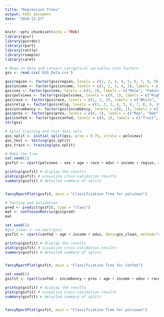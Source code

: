 ```yaml
---
title: "Regression Trees"
output: html_document
date: "2024-11-27"
---
```


```r
knitr::opts_chunk$set(echo = TRUE)
library(gssr)
library(gssrdoc)
library(rpart)
library(rattle)
library(rsample)
library(caret)
```

```r
# Read in data and convert catrgorical variables into factors
gss <- read.csv('GSS_Data.csv')

gss$region <- factor(gss$region, levels = c(1, 2, 3, 4, 5, 6, 7, 8, 9), labels = c("new england", "middle atlantic", "east north central", "west north central", "south atlantic", "east south atlantic", "west south central", "mountain", "pacific"))
gss$income <- factor(gss$income, levels = c(1, 2, 3, 4, 5), labels = c("Low", "Lower Middle", "Middle", "Upper Middle", "High"))
gss$sex <- factor(gss$sex, levels = c(1, 2), labels = c("Male", "Female"))
gss$polviews <- factor(gss$polviews, levels = c(0, 1), labels = c("Right", "Left"))
gss$race <- factor(gss$race, levels = c(1, 2, 3), labels = c("White", "Black", "Other"))
gss$relig <- factor(gss$relig, levels = c(1, 2, 3, 4, 5, 6, 7, 8, 9, 10, 11, 12, 13), labels = c("Prot", "Cath", "Jew", "None", "Other", "Budd", "Hind", "East", "Islam", "Orth", "Christ","Nativ", "Nonden"))
gss$incumbency <- factor(gss$incumbency, levels = c(0, 1), labels = c("Rep", "Dem"))
gss$pres <- factor(gss$pres, levels = c(0, 1), labels = c("Rep", "Dem"))
gss$confed <- factor(gss$confed, levels = c(0, 1), labels = c("Trust", "No Trust"))
str(gss)
```

```r
# Split training and test data sets
gss_split <- initial_split(gss, prop = 0.75, strata = polviews)
gss_test <- testing(gss_split)
gss_train <- training(gss_split)
```

```r
# Make the tree
set.seed(1)
gssfit <- rpart(polviews ~ sex + age + race + educ + income + region, data=gss_train, method="class")

printcp(gssfit) # display the results
plotcp(gssfit) # visualize cross-validation results
summary(gssfit) # detailed summary of splits


fancyRpartPlot(gssfit, main = "Classification Tree for polviews")
```

```r
# Testing and Validation
pred <- predict(gssfit, type = "class")
mat <- confusionMatrix(gss$pred)
mat
```


```r
set.seed(1)
#gss_clean <- na.omit(gss)
gssfit <- rpart(confed ~ age + income + educ, data=gss_clean, method="class")

printcp(gssfit) # display the results
plotcp(gssfit) # visualize cross-validation results
summary(gssfit) # detailed summary of splits


fancyRpartPlot(gssfit, main = "Classification Tree for Confed")
```

```r
set.seed(1)
gssfit <- rpart(confed ~ incumbency + pres + age + income + educ + race, data=gss_train, method="class")

printcp(gssfit) # display the results
plotcp(gssfit) # visualize cross-validation results
summary(gssfit) # detailed summary of splits


fancyRpartPlot(gssfit, main = "Classification Tree for polviews")
```

